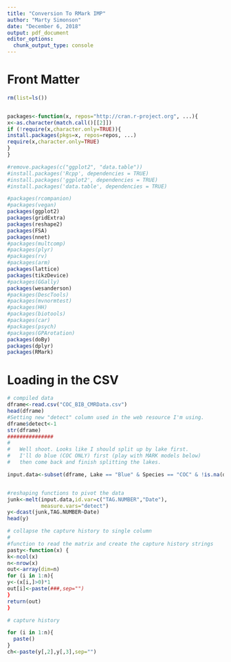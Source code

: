 ```yaml
---
title: "Conversion To RMark IMP"
author: "Marty Simonson"
date: "December 6, 2018"
output: pdf_document
editor_options: 
  chunk_output_type: console
---
```


# Front Matter
```r
rm(list=ls())


packages<-function(x, repos="http://cran.r-project.org", ...){
x<-as.character(match.call()[[2]])
if (!require(x,character.only=TRUE)){
install.packages(pkgs=x, repos=repos, ...)
require(x,character.only=TRUE)
}
}

#remove.packages(c("ggplot2", "data.table"))
#install.packages('Rcpp', dependencies = TRUE)
#install.packages('ggplot2', dependencies = TRUE)
#install.packages('data.table', dependencies = TRUE)

#packages(rcompanion)
#packages(vegan)
packages(ggplot2)
packages(gridExtra)
packages(reshape2)
packages(FSA)
packages(nnet)
#packages(multcomp)
#packages(plyr)
#packages(rv)
#packages(arm)
packages(lattice)
packages(tikzDevice)
#packages(GGally)
packages(wesanderson)
#packages(DescTools)
#packages(mvnormtest)
#packages(HH)
#packages(biotools)
#packages(car)
#packages(psych)
#packages(GPArotation)
packages(doBy)
packages(dplyr)
packages(RMark)
```

# Loading in the CSV
```r
# compiled data
dframe<-read.csv("COC_BIB_CMRData.csv")
head(dframe)
#Setting new "detect" column used in the web resource I'm using.
dframe$detect<-1
str(dframe)
###############
#
#   Well shoot. Looks like I should split up by lake first.
#   I'll do blue (COC ONLY) first (play with MARK models below)
#   then come back and finish splitting the lakes. 

input.data<-subset(dframe, Lake == "Blue" & Species == "COC" & !is.na(dframe$TAG.NUMBER))


#reshaping functions to pivot the data
junk<-melt(input.data,id.var=c("TAG.NUMBER","Date"),
           measure.vars="detect")
y<-dcast(junk,TAG.NUMBER~Date)
head(y)

# collapse the capture history to single column
#
#function to read the matrix and create the capture history strings
pasty<-function(x) {
k<-ncol(x)
n<-nrow(x)
out<-array(dim=n)
for (i in 1:n){
y<-(x[i,]>0)*1
out[i]<-paste(###,sep="")
}
return(out)
}

# capture history

for (i in 1:n){
  paste()
}
ch<-paste(y[,2],y[,3],sep="")





```

